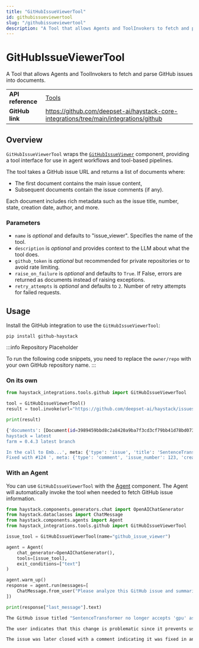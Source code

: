 ```yaml
---
title: "GitHubIssueViewerTool"
id: githubissueviewertool
slug: "/githubissueviewertool"
description: "A Tool that allows Agents and ToolInvokers to fetch and parse GitHub issues into documents."
---
```


# GitHubIssueViewerTool

A Tool that allows Agents and ToolInvokers to fetch and parse GitHub issues into documents.

|  |  |
| --- | --- |
| **API reference** | [Tools](/reference/tools-api)                                                            |
| **GitHub link**   | https://github.com/deepset-ai/haystack-core-integrations/tree/main/integrations/github |

## Overview

`GitHubIssueViewerTool` wraps the [`GitHubIssueViewer`](../../pipeline-components/connectors/githubissueviewer.mdx) component, providing a tool interface for use in agent workflows and tool-based pipelines.

The tool takes a GitHub issue URL and returns a list of documents where:

- The first document contains the main issue content,
- Subsequent documents contain the issue comments (if any).

Each document includes rich metadata such as the issue title, number, state, creation date, author, and more.

### Parameters

- `name` is _optional_ and defaults to "issue_viewer". Specifies the name of the tool.
- `description` is _optional_ and provides context to the LLM about what the tool does.
- `github_token` is _optional_ but recommended for private repositories or to avoid rate limiting.
- `raise_on_failure` is _optional_ and defaults to `True`. If False, errors are returned as documents instead of raising exceptions.
- `retry_attempts` is _optional_ and defaults to `2`. Number of retry attempts for failed requests.

## Usage

Install the GitHub integration to use the `GitHubIssueViewerTool`:

```shell
pip install github-haystack
```

:::info Repository Placeholder

To run the following code snippets, you need to replace the `owner/repo` with your own GitHub repository name.
:::

### On its own

```python
from haystack_integrations.tools.github import GitHubIssueViewerTool

tool = GitHubIssueViewerTool()
result = tool.invoke(url="https://github.com/deepset-ai/haystack/issues/123")

print(result)
```

```bash
{'documents': [Document(id=3989459bbd8c2a8420a9ba7f3cd3cf79bb41d78bd0738882e57d509e1293c67a, content: 'sentence-transformers = 0.2.6.1
haystack = latest
farm = 0.4.3 latest branch

In the call to Emb...', meta: {'type': 'issue', 'title': 'SentenceTransformer no longer accepts \'gpu" as argument', 'number': 123, 'state': 'closed', 'created_at': '2020-05-28T04:49:31Z', 'updated_at': '2020-05-28T07:11:43Z', 'author': 'predoctech', 'url': 'https://github.com/deepset-ai/haystack/issues/123'}), Document(id=a8a56b9ad119244678804d5873b13da0784587773d8f839e07f644c4d02c167a, content: 'Thanks for reporting!
Fixed with #124 ', meta: {'type': 'comment', 'issue_number': 123, 'created_at': '2020-05-28T07:11:42Z', 'updated_at': '2020-05-28T07:11:42Z', 'author': 'tholor', 'url': 'https://github.com/deepset-ai/haystack/issues/123#issuecomment-635153940'})]}
```

### With an Agent

You can use `GitHubIssueViewerTool` with the [Agent](../../pipeline-components/agents-1/agent.mdx) component. The Agent will automatically invoke the tool when needed to fetch GitHub issue information.

```python
from haystack.components.generators.chat import OpenAIChatGenerator
from haystack.dataclasses import ChatMessage
from haystack.components.agents import Agent
from haystack_integrations.tools.github import GitHubIssueViewerTool

issue_tool = GitHubIssueViewerTool(name="github_issue_viewer")

agent = Agent(
    chat_generator=OpenAIChatGenerator(),
    tools=[issue_tool],
    exit_conditions=["text"]
)

agent.warm_up()
response = agent.run(messages=[
    ChatMessage.from_user("Please analyze this GitHub issue and summarize the main problem: https://github.com/deepset-ai/haystack/issues/123")
])

print(response["last_message"].text)
```

```bash
The GitHub issue titled "SentenceTransformer no longer accepts 'gpu' as argument" (issue \#123) discusses a problem encountered when using the `EmbeddingRetriever()` function. The user reports that passing the argument `gpu=True` now causes an error because the method that processes this argument does not accept "gpu" anymore; instead, it previously accepted "cuda" without issues.

The user indicates that this change is problematic since it prevents users from instantiating the embedding model with GPU support, forcing them to default to using only the CPU for model execution.

The issue was later closed with a comment indicating it was fixed in another pull request (#124).
```
